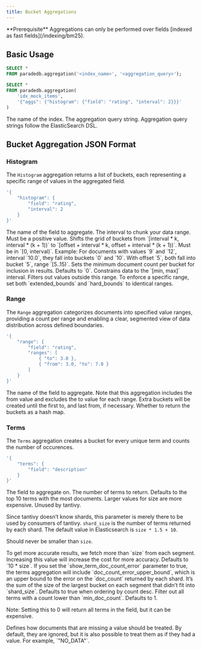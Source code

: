 ```yaml
---
title: Bucket Aggregations
---
```


<Info>
  **Prerequisite** Aggregations can only be performed over fields [indexed as
  fast fields](/indexing/bm25).
</Info>

## Basic Usage

```sql
SELECT *
FROM paradedb.aggregation('<index_name>', '<aggregation_query>');
```

<Accordion title="Example Usage">

```sql
SELECT *
FROM paradedb.aggregation(
    'idx_mock_items',
    '{"aggs": {"histogram": {"field": "rating", "interval": 2}}}'
)
```

</Accordion>

<ParamField body="index_name">The name of the index.</ParamField>
<ParamField body="aggregation_query">
  The aggregation query string. Aggregation query strings follow the
  ElasticSearch DSL.
</ParamField>

## Bucket Aggregation JSON Format

### Histogram

The `Histogram` aggregation returns a list of buckets, each representing a specific range of values in the
aggregated field.

```sql
'{
    "histogram": {
        "field": "rating",
        "interval": 2
    }
}'
```

<Expandable title="Config Options">

<ParamField body="field" required type="string">
  The name of the field to aggregate.
</ParamField>
<ParamField body="interval" required type="int">
  The interval to chunk your data range. Must be a positive value.
</ParamField>
<ParamField body="offset" type="int">
  Shifts the grid of buckets from `[interval * k, interval * (k + 1))` to
  `[offset + interval * k, offset + interval * (k + 1))`. Must be in `[0,
  interval)`. Example: For documents with values `9` and `12`, interval `10.0`,
  they fall into buckets `0` and `10`. With offset `5`, both fall into bucket
  `5`, range `[5..15)`.
</ParamField>
<ParamField body="min_doc_count" type="int">
  Sets the minimum document count per bucket for inclusion in results. Defaults
  to `0`.
</ParamField>
<ParamField body="hard_bounds" type="{'min': int, 'max': int}">
  Constrains data to the `[min, max]` interval. Filters out values outside this
  range. To enforce a specific range, set both `extended_bounds` and
  `hard_bounds` to identical ranges.
</ParamField>

</Expandable>

### Range

The `Range` aggregation categorizes documents into specified value ranges, providing a count per range and
enabling a clear, segmented view of data distribution across defined boundaries.

```sql
'{
    "range": {
        "field": "rating",
        "ranges": [
            { "to": 3.0 },
            { "from": 3.0, "to": 7.0 }
        ]
    }
}'
```

<Expandable title="Config Options">

<ParamField body="field" required type="string">
  The name of the field to aggregate.
</ParamField>
<ParamField body="ranges" required type="{'to': int, 'from': int}[]">
  Note that this aggregation includes the from value and excludes the to value
  for each range. Extra buckets will be created until the first to, and last
  from, if necessary.
</ParamField>
<ParamField body="keyed" type="bool">
  Whether to return the buckets as a hash map.
</ParamField>

</Expandable>

### Terms

The `Terms` aggregation creates a bucket for every unique term and counts the number of occurences.

```sql
'{
    "terms": {
        "field": "description"
    }
}'
```

<Expandable title="Config Options">

<ParamField body="field" required type="string">
  The field to aggregate on.
</ParamField>
<ParamField body="size" type="int">
  The number of terms to return. Defaults to the top 10 terms with the most documents. Larger values for size are more expensive.
</ParamField>
<ParamField body="split_size" type="int">
  Unused by tantivy.

Since tantivy doesn’t know shards, this parameter is merely there to be used by consumers of tantivy. `shard_size` is the number of terms returned by each shard. The default value in Elasticsearch is `size * 1.5 + 10`.

Should never be smaller than `size`.

</ParamField>
<ParamField body="segment_size" type="int">
  To get more accurate results, we fetch more than `size` from each segment. Increasing this value will increase the cost for more accuracy. Defaults to `10 * size`.
</ParamField>

<ParamField body="show_term_doc_count_error" type="bool">
  If you set the `show_term_doc_count_error` parameter to true, the terms
  aggregation will include `doc_count_error_upper_bound`, which is an upper
  bound to the error on the `doc_count` returned by each shard. It’s the sum of
  the size of the largest bucket on each segment that didn’t fit into
  `shard_size`. Defaults to true when ordering by count desc.
</ParamField>

<ParamField body="min_doc_count" type="int">
  Filter out all terms with a count lower than `min_doc_count`. Defaults to 1.

Note: Setting this to 0 will return all terms in the field, but it can be expensive.

</ParamField>
<ParamField body="missing" type="string">
  Defines how documents that are missing a value should be treated. 
  By default, they are ignored, but it is also possible to treat them as if they had a value.
  For example, `"NO_DATA"`.
</ParamField>
</Expandable>
